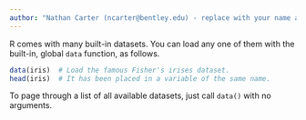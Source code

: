 ```yaml
---
author: "Nathan Carter (ncarter@bentley.edu) - replace with your name and email"
---
```


R comes with many built-in datasets.  You can load any one of them with the built-in,
global `data` function, as follows.

```r
data(iris)  # Load the famous Fisher's irises dataset.
head(iris)  # It has been placed in a variable of the same name.
```

To page through a list of all available datasets, just call `data()` with no arguments.
